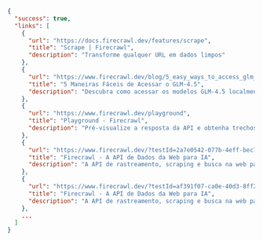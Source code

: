```json
{
  "success": true,
  "links": [
    {
      "url": "https://docs.firecrawl.dev/features/scrape",
      "title": "Scrape | Firecrawl",
      "description": "Transforme qualquer URL em dados limpos"
    },
    {
      "url": "https://www.firecrawl.dev/blog/5_easy_ways_to_access_glm_4_5",
      "title": "5 Maneiras Fáceis de Acessar o GLM-4.5",
      "description": "Descubra como acessar os modelos GLM-4.5 localmente, por aplicativos de chat, via API oficial e usando a API de marketplaces de LLM para integração contínua..."
    },
    {
      "url": "https://www.firecrawl.dev/playground",
      "title": "Playground - Firecrawl",
      "description": "Pré-visualize a resposta da API e obtenha trechos de código para a API"
    },
    {
      "url": "https://www.firecrawl.dev/?testId=2a7e0542-077b-4eff-bec7-0130395570d6",
      "title": "Firecrawl - A API de Dados da Web para IA",
      "description": "A API de rastreamento, scraping e busca na web para IA. Feita para escala. A Firecrawl entrega toda a internet para agentes e desenvolvedores de IA. Limpos, estruturados e ..."
    },
    {
      "url": "https://www.firecrawl.dev/?testId=af391f07-ca0e-40d3-8ff2-b1ecf2e3fcde",
      "title": "Firecrawl - A API de Dados da Web para IA",
      "description": "A API de rastreamento, scraping e busca na web para IA. Feita para escala. A Firecrawl entrega toda a internet para agentes e desenvolvedores de IA. Limpos, estruturados e ..."
    },
    ...
  ]
}
```
